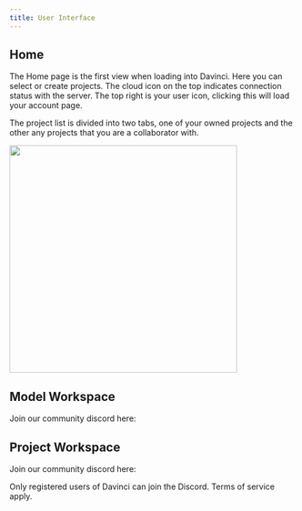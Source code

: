 ```yaml
---
title: User Interface
---
```


## Home
The Home page is the first view when loading into Davinci. Here you can select or create projects. The cloud icon on the top indicates connection status with the server. The top right is your user icon, clicking this will load your account page. 

The project list is divided into two tabs, one of your owned projects and the other any projects that you are a collaborator with.

<img height="400" noZoom src="/images/home_with_project.jpg" /> 


## Model Workspace
Join our community discord here: 

## Project Workspace
Join our community discord here: 



<Info>Only registered users of Davinci can join the Discord. Terms of service apply.</Info>
